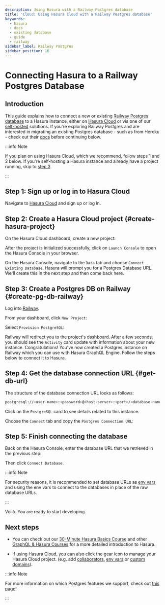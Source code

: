 ```yaml
---
description: Using Hasura with a Railway Postgres database
title: 'Cloud: Using Hasura Cloud with a Railway Postgres database'
keywords:
  - hasura
  - docs
  - existing database
  - guide
  - railway
sidebar_label: Railway Postgres
sidebar_position: 16
---
```



# Connecting Hasura to a Railway Postgres Database

## Introduction

This guide explains how to connect a new or existing
[Railway Postgres database](https://docs.railway.app/databases/postgresql) to a Hasura instance, either on
[Hasura Cloud](https://cloud.hasura.io) or via one of our [self-hosted](/deployment/deployment-guides/index.mdx)
solutions. If you're exploring Railway Postgres and are interested in migrating an existing Postgres database - such as
from Heroku - check out their [docs](https://railway.app/heroku) before continuing below.

:::info Note

If you plan on using Hasura Cloud, which we recommend, follow steps 1 and 2 below. If you're self-hosting a Hasura instance and
already have a project running, skip to [step 3](#create-pg-db-railway).

:::

## Step 1: Sign up or log in to Hasura Cloud

Navigate to [Hasura Cloud](https://cloud.hasura.io/signup/?pg=docs&plcmt=body&cta=navigate-to-hasura-cloud&tech=default)
and sign up or log in.

## Step 2: Create a Hasura Cloud project {#create-hasura-project}

On the Hasura Cloud dashboard, create a new project:

<Thumbnail src="/img/cloud-dbs/create-hasura-cloud-project.png" alt="Create Hasura Cloud project" />

After the project is initialized successfully, click on `Launch Console` to open the Hasura Console in your browser.

On the Hasura Console, navigate to the `Data` tab and choose `Connect Existing Database`. Hasura will prompt you for a
Postgres Database URL. We'll create this in the next step and then come back here.

<Thumbnail src="/img/cloud-dbs/existing-db-setup.png" alt="Hasura Cloud database setup" width="700px" />

## Step 3: Create a Postgres DB on Railway {#create-pg-db-railway}

Log into [Railway](https://railway.app/dashboard).

From your dashboard, click `New Project`:

<Thumbnail src="/img/cloud-dbs/railway/railway-new-project.png" alt="Create a new project with Railway" width="700px" />

Select `Provision PostgreSQL`:

<Thumbnail src="/img/cloud-dbs/railway/railway-new-pg.png" alt="Create a new PG db with Railway" width="700px" />

Railway will redirect you to the project's dashboard. After a few seconds, you should see the `Activity` card update
with information about your new instance. Congratulations! You've now created a Postgres instance on Railway which you
can use with Hasura GraphQL Engine. Follow the steps below to connect it to Hasura.

## Step 4: Get the database connection URL {#get-db-url}

The structure of the database connection URL looks as follows:

```bash
postgresql://<user-name>:<password>@<host-server>:<port>/<database-name>
```

Click on the `PostgreSQL` card to see details related to this instance.

<Thumbnail
  src="/img/cloud-dbs/railway/railway-choose-pg.png"
  alt="Access your the details of the db from the card"
  width="700px"
/>

Choose the `Connect` tab and copy the `Postgres Connection URL`:

<Thumbnail
  src="/img/cloud-dbs/railway/railway-connection-string.png"
  alt="Go to the connect tab and grab the connection string"
  width="700px"
/>

## Step 5: Finish connecting the database

Back on the Hasura Console, enter the database URL that we retrieved in the previous step:

<Thumbnail
  src="/img/cloud-dbs/render/render-connect-db.png"
  alt="Connect the database on Hasura Console"
  width="700px"
/>

Then click `Connect Database`.

:::info Note

For security reasons, it is recommended to set database URLs as
[env vars](/hasura-cloud/projects/env-vars.mdx#manage-project-env-vars) and using the env vars to connect to the databases in place
of the raw database URLs.

:::

Voilà. You are ready to start developing.

<Thumbnail src="/img/cloud-dbs/hasura-console.png" alt="Hasura Console" />

## Next steps

- You can check out our [30-Minute Hasura Basics Course](https://hasura.io/learn/graphql/hasura/introduction/) and other
  [GraphQL & Hasura Courses](https://hasura.io/learn/) for a more detailed introduction to Hasura.

- If using Hasura Cloud, you can also click the gear icon to manage your Hasura Cloud project. (e.g. add
  [collaborators](/hasura-cloud/projects/collaborators.mdx#manage-project-collaborators),
  [env vars](/hasura-cloud/projects/env-vars.mdx#manage-project-env-vars) or
  [custom domains](/hasura-cloud/projects/domains.mdx#manage-project-domains)).

<Thumbnail src="/img/getting-started/project-manage.png" alt="Project actions" width="860px" />

:::info Note

For more information on which Postgres features we support, check out [this page](/databases/index.mdx#feature-support)!

:::
